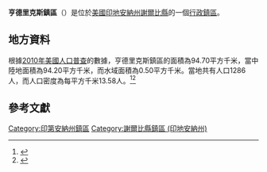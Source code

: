 {{noteTA
|G1=USState
|G2=地名
|G3=Unit
}}
{{Infobox settlement
|official_name            = 亨德里克斯鎮區
|native_name = Hendricks Township
|settlement_type          = [[行政鎮區|行政鎮區]]
|image_skyline            = 
|imagesize                = 
|image_map                = Map highlighting Hendricks Township, Shelby County, Indiana.svg
|mapsize                  = 250px
|pushpin_map  =USA Indiana
|pushpin_label = 亨德里克斯鎮區
|pushpin_label_position   = top
|pushpin_map_caption      = 亨德里克斯鎮區在印地安納州的位置
|subdivision_type         = [[世界政區索引|國家]]
|subdivision_type1        = [[美国州份|州份]]
|subdivision_type2        = [[印地安納州行政区划|縣]]
|subdivision_name         = [[美国|美国]]
|subdivision_name1        = [[印地安納州|印地安納州]]
|subdivision_name2        = [[謝爾比縣_(印地安納州)|謝爾比縣]]
|elevation_ft             = 728
|elevation_m              = 222
|timezone                 = [[北美东部時區|北美东部時區]]
|area_total_km2           = 94.70
|area_land_km2            = 94.20
|area_water_km2           = 0.50
|area_total_sq_mi         = 
|area_land_sq_mi          = 
|area_water_sq_mi         = 
|population_as_of         = [[2010年美國人口普查|2010]]
|population_footnotes     = 
|population_total         = 1286
|population_density_km2   = auto
|population_density_sq_mi = auto
|utc_offset               = -5
|coordinates              = {{coord|39|29|06|N|85|53|38|W|type:city_region:US-AL_source:GNS-enwiki|display=inline,title}}
| coor_pinpoint           = 
| coordinates_footnotes   = 
|timezone_DST             = EDT
|utc_offset_DST           = -4
|postal_code_type         = [[美國郵區編號|郵區編號]]
|postal_code              = 
|area_code                = {{link-en|电话区号219|Area code 219|219}}
|blank_name = [[地名信息系统|GNIS ID]]
|blank_info = 453405
}}
'''亨德里克斯鎮區'''（{{lang-en|Hendricks Township}}）是位於[[美國|美國]][[印地安納州|印地安納州]][[謝爾比縣_(印地安納州)|謝爾比縣]]的一個[[行政鎮區|行政鎮區]]。

== 地方資料 ==
根據[[2010年美國人口普查|2010年美國人口普查]]的數據，亨德里克斯鎮區的面積為94.70平方千米，當中陸地面積為94.20平方千米，而水域面積為0.50平方千米。當地共有人口1286人，而人口密度為每平方千米13.58人。<ref name="GR8">{{cite web|url=http://factfinder2.census.gov|publisher=[[美国人口调查局|美国人口调查局]]|accessdate=2011-05-14|title=American FactFinder|archive-date=2013-09-11|archive-url=https://web.archive.org/web/20130911234518/http://factfinder2.census.gov/|dead-url=no}}</ref><ref>{{cite web|url=https://www.citypopulation.de/en/usa/indiana/admin/|title=USA: Indiana (Counties and Townships) - City Population|access-date=2020-08-18|archive-date=2020-04-22|archive-url=https://web.archive.org/web/20200422090607/https://www.citypopulation.de/en/usa/indiana/admin/|dead-url=no}}</ref>

== 參考文獻 ==
{{reflist}}

{{謝爾比縣 (印地安納州)}}

{{DEFAULTSORT:Hendricks Township}}
[[Category:印第安納州鎮區|Category:印第安納州鎮區]]
[[Category:謝爾比縣鎮區_(印地安納州)|Category:謝爾比縣鎮區 (印地安納州)]]

{{Indiana-geo-stub}}